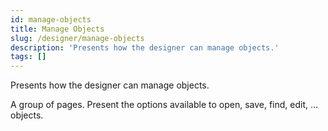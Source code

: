 ```yaml
---
id: manage-objects
title: Manage Objects
slug: /designer/manage-objects
description: 'Presents how the designer can manage objects.'
tags: []
---
```


Presents how the designer can manage objects.

A group of pages. Present the options available to open, save, find, edit, … objects.
